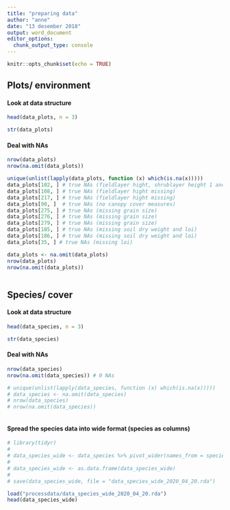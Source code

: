 ---
title: "preparing data"
author: "anne"
date: "13 desember 2018"
output: word_document
editor_options: 
  chunk_output_type: console
---

```{r setup, include=FALSE}
knitr::opts_chunk$set(echo = TRUE)
```



## Plots/ environment

#### Look at data structure
```{r}
head(data_plots, n = 3)

str(data_plots)


```


#### Deal with NAs
```{r}
nrow(data_plots)
nrow(na.omit(data_plots))

unique(unlist(lapply(data_plots, function (x) which(is.na(x)))))
data_plots[102, ] # true NAs (fieldlayer hight, shrublayer height 1 and 2 missing)
data_plots[108, ] # true NAs (fieldlayer hight missing)
data_plots[217, ] # true NAs (fieldlayer hight missing)
data_plots[90, ]  # true NAs (no canopy cover measures)
data_plots[275, ] # true NAs (missing grain size)
data_plots[276, ] # true NAs (missing grain size)
data_plots[279, ] # true NAs (missing grain size)
data_plots[185, ] # true NAs (missing soil dry weight and loi)
data_plots[186, ] # true NAs (missing soil dry weight and loi)
data_plots[35, ] # true NAs (missing loi)

data_plots <- na.omit(data_plots)
nrow(data_plots)
nrow(na.omit(data_plots))



```






## Species/ cover

#### Look at data structure
```{r}
head(data_species, n = 3)

str(data_species)


```


#### Deal with NAs
```{r}
nrow(data_species)
nrow(na.omit(data_species)) # 0 NAs

# unique(unlist(lapply(data_species, function (x) which(is.na(x)))))
# data_species <- na.omit(data_species)
# nrow(data_species)
# nrow(na.omit(data_species))



```


#### Spread the species data into wide format (species as columns)
```{r}
# library(tidyr)
# 
# data_species_wide <- data_species %>% pivot_wider(names_from = species, values_from = cover, names_repair = "minimal", values_fill = list(cover = 0), values_fn = list(cover = sum))
# 
# data_species_wide <- as.data.frame(data_species_wide)
# 
# save(data_species_wide, file = "data_species_wide_2020_04_20.rda")

load("processdata/data_species_wide_2020_04_20.rda")
head(data_species_wide)

```


```{r}


```
































